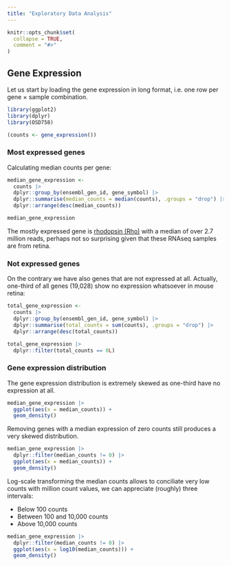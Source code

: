 ```yaml
---
title: "Exploratory Data Analysis"
---
```


```r
knitr::opts_chunk$set(
  collapse = TRUE,
  comment = "#>"
)
```

## Gene Expression

Let us start by loading the gene expression in long format, i.e. one row per
gene × sample combination.

```r
library(ggplot2)
library(dplyr)
library(OSD758)

(counts <- gene_expression())
```

### Most expressed genes

Calculating median counts per gene:

```r
median_gene_expression <-
  counts |>
  dplyr::group_by(ensembl_gen_id, gene_symbol) |>
  dplyr::summarise(median_counts = median(counts), .groups = "drop") |>
  dplyr::arrange(desc(median_counts))

median_gene_expression
```

The mostly expressed gene is [rhodopsin
(Rho)](https://www.informatics.jax.org/marker/MGI:97914) with a median of over
2.7 million reads, perhaps not so surprising given that these RNAseq samples are
from retina.

### Not expressed genes

On the contrary we have also genes that are not expressed at all. Actually,
one-third of all genes (19,028) show no expression whatsoever in mouse retina:

```r
total_gene_expression <-
  counts |>
  dplyr::group_by(ensembl_gen_id, gene_symbol) |>
  dplyr::summarise(total_counts = sum(counts), .groups = "drop") |>
  dplyr::arrange(desc(total_counts))

total_gene_expression |>
  dplyr::filter(total_counts == 0L)
```

### Gene expression distribution

The gene expression distribution is extremely skewed as one-third have no
expression at all.

```r
median_gene_expression |>
  ggplot(aes(x = median_counts)) +
  geom_density()
```

Removing genes with a median expression of zero counts still produces a
very skewed distribution.

```r
median_gene_expression |>
  dplyr::filter(median_counts != 0) |>
  ggplot(aes(x = median_counts)) +
  geom_density()
```

Log-scale transforming the median counts allows to conciliate very low counts
with million count values, we can appreciate (roughly) three intervals:

- Below 100 counts
- Between 100 and 10,000 counts
- Above 10,000 counts

```r
median_gene_expression |>
  dplyr::filter(median_counts != 0) |>
  ggplot(aes(x = log10(median_counts))) +
  geom_density()
```

